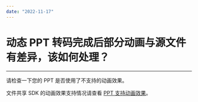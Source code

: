 ```yaml
---
date: "2022-11-17"
---
```

# 动态 PPT 转码完成后部分动画与源文件有差异，该如何处理？

- - -

请检查一下您的 PPT 是否使用了不支持的动画效果。

文件共享 SDK 的动画效果支持情况请查看 [PPT 支持动画效果](https://doc-zh.zego.im/article/6583)。